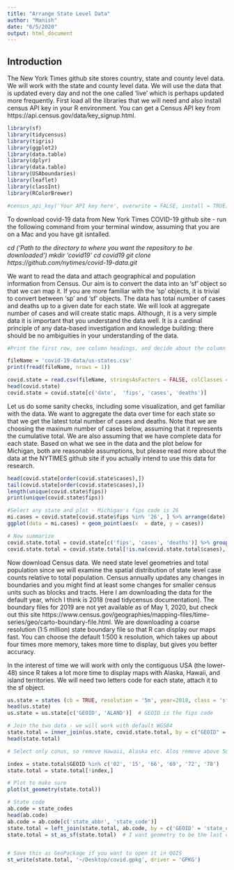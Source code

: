 ```yaml
---
title: "Arrange State Level Data"
author: "Manish"
date: "6/5/2020"
output: html_document
---
```

## Introduction

The New York Times github site stores country, state and county level data. We will work with the state and county level data. We will use the data that is updated every day and not the one called 'live' which is perhaps updated more frequently. First load all the libraries that we will need and also install census API key in your R environment. You can get a Census API key from https://api.census.gov/data/key_signup.html.  

```r

library(sf)
library(tidycensus)
library(tigris)
library(ggplot2)
library(data.table)
library(dplyr)
library(data.table)
library(USAboundaries)
library(leaflet)
library(classInt)
library(RColorBrewer)

#census_api_key('Your API key here', overwrite = FALSE, install = TRUE)
```
To download covid-19 data from New York Times COVID-19 github site - run the following command from your terminal window, assuming that you are on a Mac and you have git isntalled. 

*cd ('Path to the directory to where you want the repository to be downloaded')
mkdir 'covid19'
cd covid19
git clone https://github.com/nytimes/covid-19-data.git*

We want to read the data and attach geographical and population information from Census. Our aim is to convert the data into an 'sf' object so that we can map it. If you are more familiar with the 'sp' objects, it is trivial to convert between 'sp' and 'sf' objects. The data has total number of cases and deaths up to a given date for each state. We will look at aggregate number of cases and will create static maps. Although, it is a very simple data it is important that you understand the data well. It is a cardinal principle of any data-based investigation and knowledge building: there should be no ambiguities in your understanding of the data.  
```r
#Print the first row, see column headings, and decide about the column classes. 

fileName = 'covid-19-data/us-states.csv'
print(fread(fileName, nrows = 1))

covid.state = read.csv(fileName, stringsAsFactors = FALSE, colClasses = c('Date', 'character', 'character', 'integer', 'integer'))
head(covid.state)
covid.state = covid.state[c('date',  'fips', 'cases', 'deaths')]

```
Let us do some sanity checks, including some visualization, and get familiar with the data. We want to aggregate the data over time for each state so that we get the latest total number of cases and deaths. Note that we are choosing the maxinum number of cases below, assuming that it represents the cumulative total. We are also assuming that we have complete data for each state. Based on what we see in the data and the plot below for Michigan, both are reasonable assumptions, but please read more about the data at the NYTIMES github site if you actually intend to use this data for research.   

```r
head(covid.state[order(covid.state$cases),])      
tail(covid.state[order(covid.state$cases),]) 
length(unique(covid.state$fips))       
print(unique(covid.state$fips))

#Select any state and plot - Michigan's fips code is 26 
mi.cases = covid.state[covid.state$fips %in% '26', ] %>% arrange(date)
ggplot(data = mi.cases) + geom_point(aes(x  = date, y = cases))

# Now summarize
covid.state.total = covid.state[c('fips', 'cases', 'deaths')] %>% group_by(fips) %>% summarise('cases' = max(cases, na.rm = T), 'deaths' = max(deaths, na.rm = T))
covid.state.total = covid.state.total[!is.na(covid.state.total$cases),]
```
Now download Census data. We need state level geometries and total population since we will examine the spatial distribution of state level case counts relative to total population. Census annually updates any changes in boundaries and you might find at least some changes for smaller census units such as blocks and tracts. Here I am downloading the data for the default year, which I think is 2018 (read tidycensus documentation). The boundary files for 2019 are not yet available as of May 1, 2020, but check out this site https://www.census.gov/geographies/mapping-files/time-series/geo/carto-boundary-file.html. We are downloading a coarse resolution (1:5 million) state boundary file so that R can display our maps fast. You can choose the default 1:500 k resolution, which takes up about four times more memory, takes more time to display, but gives you better accuracy. 

In the interest of time we will work with only the contiguous USA (the lower-48) since R takes a lot more time to display maps with Alaska, Hawaii, and island territories. We will need two letters code for each state, attach it to the sf object.     

```r
us.state = states (cb = TRUE, resolution = '5m', year=2018, class = 'sf')
head(us.state)         
us.state = us.state[c('GEOID', 'ALAND')]  # GEOID is the fips code 

# Join the two data - we will work with default WGS84
state.total = inner_join(us.state, covid.state.total, by = c("GEOID" = "fips"))
head(state.total)

# Select only conus, so remove Hawaii, Alaska etc. Alos remove above 56, these are islands including Puerto Rico (72).

index = state.total$GEOID %in% c('02', '15', '66', '69', '72', '78')
state.total = state.total[!index,]

# Plot to make sure
plot(st_geometry(state.total))

# State code
ab.code = state_codes
head(ab.code)
ab.code = ab.code[c('state_abbr', 'state_code')]
state.total = left_join(state.total, ab.code, by = c('GEOID' = 'state_code'))
state.total = st_as_sf(state.total)  # I want geometry to be the last column in display


# Save this as GeoPackage if you want to open it in QGIS
st_write(state.total, '~/Desktop/covid.gpkg', driver = 'GPKG')
```



